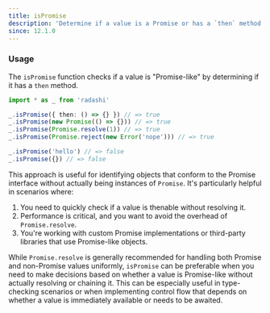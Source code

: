 ```yaml
---
title: isPromise
description: 'Determine if a value is a Promise or has a `then` method'
since: 12.1.0
---
```


### Usage

The `isPromise` function checks if a value is "Promise-like" by determining if it has a `then` method.

```ts
import * as _ from 'radashi'

_.isPromise({ then: () => {} }) // => true
_.isPromise(new Promise(() => {})) // => true
_.isPromise(Promise.resolve(1)) // => true
_.isPromise(Promise.reject(new Error('nope'))) // => true

_.isPromise('hello') // => false
_.isPromise({}) // => false
```

This approach is useful for identifying objects that conform to the Promise interface without actually being instances of `Promise`. It's particularly helpful in scenarios where:

1. You need to quickly check if a value is thenable without resolving it.
2. Performance is critical, and you want to avoid the overhead of `Promise.resolve`.
3. You're working with custom Promise implementations or third-party libraries that use Promise-like objects.

While `Promise.resolve` is generally recommended for handling both Promise and non-Promise values uniformly, `isPromise` can be preferable when you need to make decisions based on whether a value is Promise-like without actually resolving or chaining it. This can be especially useful in type-checking scenarios or when implementing control flow that depends on whether a value is immediately available or needs to be awaited.
